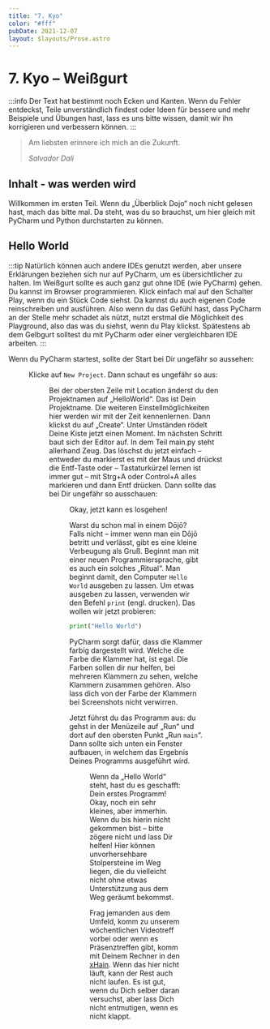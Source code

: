 ```yaml
---
title: "7. Kyo"
color: "#fff"
pubDate: 2021-12-07
layout: $layouts/Prose.astro
---
```



# 7. Kyo – Weißgurt

:::info
Der Text hat bestimmt noch Ecken und Kanten. Wenn du Fehler entdeckst, Teile unverständlich findest oder Ideen für bessere und mehr
Beispiele und Übungen hast, lass es uns bitte wissen, damit wir ihn korrigieren und verbessern können.
:::

> Am liebsten erinnere ich mich an die Zukunft.
>
> _Salvador Dali_

## Inhalt - was werden wird

Willkommen im ersten Teil. Wenn du „Überblick Dojo“ noch nicht gelesen hast, mach das bitte mal. Da steht, was du so
brauchst, um hier gleich mit PyCharm und Python durchstarten zu können.

## Hello World

:::tip
Natürlich können auch andere IDEs genutzt werden, aber unsere Erklärungen beziehen sich nur auf PyCharm, um es
übersichtlicher zu halten. Im Weißgurt sollte es auch ganz gut ohne IDE (wie PyCharm) gehen. Du kannst im Browser
programmieren. Klick einfach mal auf den Schalter Play, wenn du ein Stück Code siehst. Da kannst du auch eigenen Code
reinschreiben und ausführen. Also wenn du das Gefühl hast, dass PyCharm an der Stelle mehr schadet als nützt, nutzt
erstmal die Möglichkeit des Playground, also das was du siehst, wenn du Play klickst. Spätestens ab dem Gelbgurt
solltest du mit PyCharm oder einer vergleichbaren IDE arbeiten.
:::

Wenn du PyCharm startest, sollte der Start bei Dir ungefähr so aussehen:

<Figure src="/images/kyo-7/8-1-Pycharm-2.png" alt="PyCharm – Welcome screen" />

Klicke auf `New Project`. Dann schaut es ungefähr so aus:

<Figure
  src="/images/kyo-7/8-1-Pycharm-3.png"
  alt="PyCharm – New Project screen"
/>

Bei der obersten Zeile mit Location änderst du den Projektnamen auf „HelloWorld“. Das ist Dein Projektname. Die weiteren
Einstellmöglichkeiten hier werden wir mit der Zeit kennenlernen. Dann klickst du auf „Create“. Unter Umständen rödelt
Deine Kiste jetzt einen Moment. Im nächsten Schritt baut sich der Editor auf. In dem Teil main.py steht allerhand Zeug.
Das löschst du jetzt einfach – entweder du markierst es mit der Maus und drückst die Entf-Taste oder – Tastaturkürzel
lernen ist immer gut – mit Strg+A oder Control+A alles markieren und dann Entf drücken. Dann sollte das bei Dir ungefähr
so ausschauen:

<Figure src="/images/kyo-7/8-1-Pycharm-4.png" alt="PyCharm – Empty main.py" />

Okay, jetzt kann es losgehen!

Warst du schon mal in einem Dōjō? Falls nicht – immer wenn man ein Dōjō betritt und verlässt, gibt es eine kleine
Verbeugung als Gruß. Beginnt man mit einer neuen Programmiersprache, gibt es auch ein solches „Ritual“. Man beginnt
damit, den Computer `Hello World` ausgeben zu lassen. Um etwas ausgeben zu lassen, verwenden wir den Befehl `print`
(engl. drucken). Das wollen wir jetzt probieren:

```python
print("Hello World")
```

PyCharm sorgt dafür, dass die Klammer farbig dargestellt wird. Welche die Farbe die Klammer hat, ist egal. Die Farben
sollen dir nur helfen, bei mehreren Klammern zu sehen, welche Klammern zusammen gehören. Also lass dich von der Farbe
der Klammern bei Screenshots nicht verwirren.

Jetzt führst du das Programm aus: du gehst in der Menüzeile auf „Run“ und dort auf den obersten Punkt „Run `main`“. Dann
sollte sich unten ein Fenster aufbauen, in welchem das Ergebnis Deines Programms ausgeführt wird.

<Figure src="/images/kyo-7/8-1-Pycharm-5.png" alt="PyCharm – hello world" />

Wenn da „Hello World“ steht, hast du es geschafft: Dein erstes Programm! Okay, noch ein sehr kleines, aber immerhin.
Wenn du bis hierin nicht gekommen bist – bitte zögere nicht und lass Dir helfen! Hier können unvorhersehbare
Stolpersteine im Weg liegen, die du vielleicht nicht ohne etwas Unterstützung aus dem Weg geräumt bekommst.

Frag jemanden aus dem Umfeld, komm zu unserem wöchentlichen Videotreff vorbei oder wenn es Präsenztreffen gibt, komm mit
Deinem Rechner in den [xHain](https://x-hain.de/de/). Wenn das hier nicht läuft, kann der Rest auch nicht laufen. Es ist
gut, wenn du Dich selber daran versuchst, aber lass Dich nicht entmutigen, wenn es nicht klappt.
